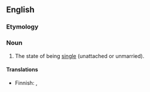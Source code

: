 ==English==

===Etymology===
{{suffix|single|hood|lang=en}}

===Noun===
{{en-noun|-}}

# The state of being [[single]] (unattached or unmarried).

====Translations====
{{trans-top|The state of being single}}
* Finnish: {{t+|fi|naimattomuus}}, {{t|fi|sinkkuus}}
{{trans-mid}}
{{trans-bottom}}